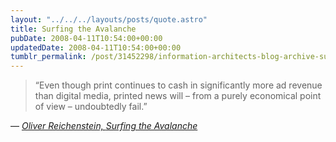 ```yaml
---
layout: "../../../layouts/posts/quote.astro"
title: Surfing the Avalanche
pubDate: 2008-04-11T10:54:00+00:00
updatedDate: 2008-04-11T10:54:00+00:00
tumblr_permalink: /post/31452298/information-architects-blog-archive-surfing
---
```


> &ldquo;Even though print continues to cash in significantly more ad revenue than digital media, printed news will &#8211; from a purely economical point of view &#8211; undoubtedly fail.&rdquo;

— <cite>[Oliver Reichenstein, _Surfing the Avalanche_](http://informationarchitects.jp/surfing-the-avalanche/)</cite>
